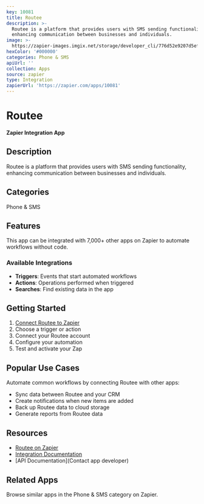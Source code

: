 ```yaml
---
key: 10081
title: Routee
description: >-
  Routee is a platform that provides users with SMS sending functionality,
  enhancing communication between businesses and individuals.
image: >-
  https://zapier-images.imgix.net/storage/developer_cli/776d52e9207d5ef2392c1c58cc481592.png?auto=format%2Ccompress&ixlib=python-3.0.0&q=50
hexColor: '#000000'
categories: Phone & SMS
apiUrl: ''
collection: Apps
source: zapier
type: Integration
zapierUrl: 'https://zapier.com/apps/10081'
---
```

# Routee

**Zapier Integration App**

## Description

Routee is a platform that provides users with SMS sending functionality, enhancing communication between businesses and individuals.

## Categories

Phone & SMS

## Features

This app can be integrated with 7,000+ other apps on Zapier to automate workflows without code.

### Available Integrations

- **Triggers**: Events that start automated workflows
- **Actions**: Operations performed when triggered
- **Searches**: Find existing data in the app

## Getting Started

1. [Connect Routee to Zapier](https://zapier.com/apps/10081)
2. Choose a trigger or action
3. Connect your Routee account
4. Configure your automation
5. Test and activate your Zap

## Popular Use Cases

Automate common workflows by connecting Routee with other apps:

- Sync data between Routee and your CRM
- Create notifications when new items are added
- Back up Routee data to cloud storage
- Generate reports from Routee data

## Resources

- [Routee on Zapier](https://zapier.com/apps/10081)
- [Integration Documentation](https://zapier.com/apps/10081/integrations)
- [API Documentation](Contact app developer)

## Related Apps

Browse similar apps in the Phone & SMS category on Zapier.

